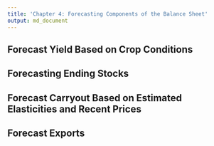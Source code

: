 ```yaml
---
title: 'Chapter 4: Forecasting Components of the Balance Sheet'
output: md_document
---
```


## Forecast Yield Based on Crop Conditions

## Forecasting Ending Stocks

## Forecast Carryout Based on Estimated Elasticities and Recent Prices

## Forecast Exports

